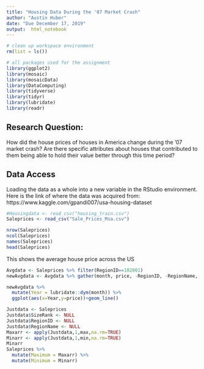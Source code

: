 ```yaml
---
title: "Housing Data During the '07 Market Crash"
author: "Austin Huber"
date: "Due December 17, 2019"
output:  html_notebook
---
```


```r
# clean up workspace environment
rm(list = ls())

# all packages used for the assignment
library(ggplot2)
library(mosaic)
library(mosaicData)
library(DataComputing)
library(tidyverse)
library(tidyr)
library(lubridate)
library(readr)
```


## Research Question:

How did the house prices of houses in America change during the '07 market crash? Are there specific attributes about houses that contributed to them being able to hold their value better through this time period? 


## Data Access

Loading the data as a whole into a new variable in the RStudio environment. Here is the link of where the data was acquired from: https://www.kaggle.com/gpandi007/usa-housing-dataset
```r
#Housingdata <- read_csv("housing_train.csv")
Saleprices <- read_csv("Sale_Prices_Msa.csv")
```
```r

nrow(Saleprices)
ncol(Saleprices)
names(Saleprices)
head(Saleprices)

```

This shows the average house price across the US 

```r

Avgdata <- Saleprices %>% filter(RegionID==102001)
newAvgdata <- Avgdata %>% gather(month, price, -RegionID, -RegionName, -SizeRank)

newAvgdata %>%
  mutate(Year = lubridate::dym(month)) %>%
  ggplot(aes(x=Year,y=price))+geom_line() 
```



```r
Justdata <- Saleprices
Justdata$SizeRank <- NULL
Justdata$RegionID <- NULL
Justdata$RegionName <- NULL
Maxarr <- apply(Justdata,1,max,na.rm=TRUE)
Minarr <- apply(Justdata,1,min,na.rm=TRUE)
Minarr
Saleprices %>%
  mutate(Maximum = Maxarr) %>%
  mutate(Minimum = Minarr)

```




